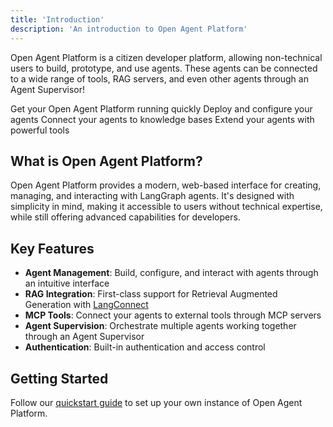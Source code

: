 ```yaml
---
title: 'Introduction'
description: 'An introduction to Open Agent Platform'
---
```


Open Agent Platform is a citizen developer platform, allowing non-technical users to build, prototype, and use agents. These agents can be connected to a wide range of tools, RAG servers, and even other agents through an Agent Supervisor!

<CardGroup cols={2}>
    <Card
        title="Quick Start"
        icon="bolt"
        href="/labs/oap/quickstart"
    >
    Get your Open Agent Platform running quickly
    </Card>
    <Card
        title="Agent Setup"
        icon="robot"
        href="/labs/oap/setup/agents"
    >
    Deploy and configure your agents
    </Card>
    <Card
        title="RAG Integration"
        icon="database"
        href="/labs/oap/setup/rag-server"
    >
    Connect your agents to knowledge bases
    </Card>
    <Card
        title="MCP Server"
        icon="toolbox"
        href="/labs/oap/setup/mcp-server"
    >
    Extend your agents with powerful tools
    </Card>
</CardGroup>

## What is Open Agent Platform?

Open Agent Platform provides a modern, web-based interface for creating, managing, and interacting with LangGraph agents. It's designed with simplicity in mind, making it accessible to users without technical expertise, while still offering advanced capabilities for developers.

## Key Features

- **Agent Management**: Build, configure, and interact with agents through an intuitive interface
- **RAG Integration**: First-class support for Retrieval Augmented Generation with [LangConnect](https://github.com/langchain-ai/langconnect)
- **MCP Tools**: Connect your agents to external tools through MCP servers
- **Agent Supervision**: Orchestrate multiple agents working together through an Agent Supervisor
- **Authentication**: Built-in authentication and access control

## Getting Started

Follow our [quickstart guide](/labs/oap/quickstart) to set up your own instance of Open Agent Platform.
